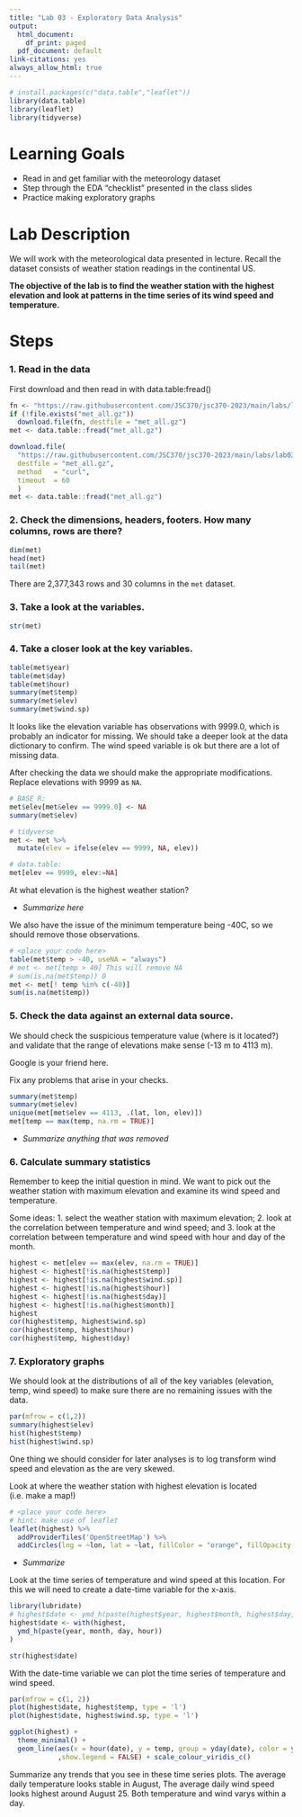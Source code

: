 ```yaml
---
title: "Lab 03 - Exploratory Data Analysis"
output:
  html_document:
    df_print: paged
  pdf_document: default
link-citations: yes
always_allow_html: true
---
```


```r
# install.packages(c("data.table","leaflet"))
library(data.table)
library(leaflet)
library(tidyverse)
```

# Learning Goals

- Read in and get familiar with the meteorology dataset  
- Step through the EDA "checklist" presented in the class slides
- Practice making exploratory graphs

# Lab Description

We will work with the meteorological data presented in lecture. Recall the dataset consists of weather station readings in the continental US. 

**The objective of the lab is to find the weather station with the highest elevation and look at patterns in the time series of its wind speed and temperature.**

# Steps

### 1. Read in the data

First download and then read in with data.table:fread()

```r
fn <- "https://raw.githubusercontent.com/JSC370/jsc370-2023/main/labs/lab03/met_all.gz"
if (!file.exists("met_all.gz"))
  download.file(fn, destfile = "met_all.gz")
met <- data.table::fread("met_all.gz")
```


```r
download.file(
  "https://raw.githubusercontent.com/JSC370/jsc370-2023/main/labs/lab03/met_all.gz",
  destfile = "met_all.gz",
  method   = "curl",
  timeout  = 60
  )
met <- data.table::fread("met_all.gz")
```

### 2. Check the dimensions, headers, footers. How many columns, rows are there?

```r
dim(met)
head(met)
tail(met)
```
There are 2,377,343 rows and 30 columns in the `met` dataset.

### 3. Take a look at the variables.

```r
str(met)
```


### 4. Take a closer look at the key variables. 

```r
table(met$year)
table(met$day)
table(met$hour)
summary(met$temp)
summary(met$elev)
summary(met$wind.sp)
```

It looks like the elevation variable has observations with 9999.0, which is probably an indicator for missing. We should take a deeper look at the data dictionary to confirm. The wind speed variable is ok but there are a lot of missing data.

After checking the data we should make the appropriate modifications. Replace elevations with 9999 as `NA`.

```r
# BASE R: 
met$elev[met&elev == 9999.0] <- NA
summary(met$elev)
```


```r
# tidyverse
met <- met %>%
  mutate(elev = ifelse(elev == 9999, NA, elev))
```


```r
# data.table:
met[elev == 9999, elev:=NA]
```
At what elevation is the highest weather station?

- _Summarize here_

We also have the issue of the minimum temperature being -40C, so we should remove those observations. 

```r
# <place your code here>
table(met$temp > -40, useNA = "always")
# met <- met[temp > 40] This will remove NA
# sum(is.na(met$temp)) 0
met <- met[! temp %in% c(-40)]
sum(is.na(met$temp))
```


### 5. Check the data against an external data source.

We should check the suspicious temperature value (where is it located?) and validate that the range of elevations make sense (-13 m to 4113 m).

Google is your friend here.

Fix any problems that arise in your checks.

```r
summary(met$temp)
summary(met$elev)
unique(met[met$elev == 4113, .(lat, lon, elev)])
met[temp == max(temp, na.rm = TRUE)]
```

- _Summarize anything that was removed_

### 6. Calculate summary statistics

Remember to keep the initial question in mind. We want to pick out the weather station with maximum elevation and examine its wind speed and temperature.

Some ideas: 
1. select the weather station with maximum elevation; 
2. look at the correlation between temperature and wind speed; and 
3. look at the correlation between temperature and wind speed with hour and day of the month.

```r
highest <- met[elev == max(elev, na.rm = TRUE)]
highest <- highest[!is.na(highest$temp)]
highest <- highest[!is.na(highest$wind.sp)]
highest <- highest[!is.na(highest$hour)]
highest <- highest[!is.na(highest$day)]
highest <- highest[!is.na(highest$month)]
highest
cor(highest$temp, highest$wind.sp)
cor(highest$temp, highest$hour)
cor(highest$temp, highest$day)
```

### 7. Exploratory graphs

We should look at the distributions of all of the key variables (elevation, temp, wind speed) to make sure there are no remaining issues with the data.

```r
par(mfrow = c(1,2))
summary(highest$elev)
hist(highest$temp)
hist(highest$wind.sp)
```

One thing we should consider for later analyses is to log transform wind speed and elevation as the are very skewed.

Look at where the weather station with highest elevation is located (i.e. make a map!)

```r
# <place your code here>
# hint: make use of leaflet
leaflet(highest) %>% 
  addProviderTiles('OpenStreetMap') %>% 
  addCircles(lng = ~lon, lat = ~lat, fillColor = "orange", fillOpacity = 1, radius = 100)
```

- _Summarize_

Look at the time series of temperature and wind speed at this location. For this we will need to create a date-time variable for the x-axis.

```r
library(lubridate)
# highest$date <- ymd_h(paste(highest$year, highest$month, highest$day, highest$hour))
highest$date <- with(highest, 
  ymd_h(paste(year, month, day, hour))
)
```
```r
str(highest$date)
```

With the date-time variable we can plot the time series of temperature and wind speed.

```r
par(mfrow = c(1, 2))
plot(highest$date, highest$temp, type = 'l')
plot(highest$date, highest$wind.sp, type = 'l')

ggplot(highest) +
  theme_minimal() +
  geom_line(aes(x = hour(date), y = temp, group = yday(date), color = yday(date))
            ,show.legend = FALSE) + scale_colour_viridis_c()
```

Summarize any trends that you see in these time series plots.
The average daily temperature looks stable in August, The average daily wind speed
looks highest around August 25. Both temperature and wind varys within a day.